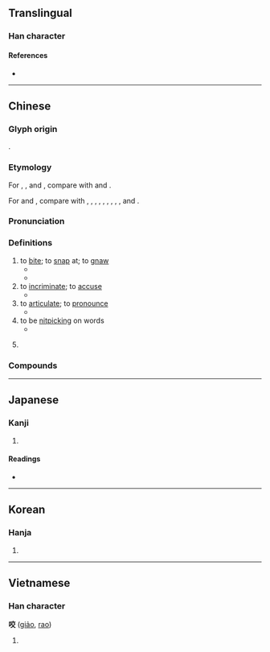 {{character info/new}}
{{also|齩}}
==Translingual==

===Han character===
{{Han char|rn=30|rad=口|as=06|sn=9|four=60048|canj=RYCK|ids=⿰口交}}

====References====
* {{Han ref|kx=0186.160|dkj=03543|dj=0406.010|hdz=10621.020|uh=54AC|ud=21676|bh=AB72|bd=43890}}

----

==Chinese==
{{zh-forms}}

===Glyph origin===
{{Han etym}}
{{Han compound|口|交|ls=psc|c1=s|c2=p}}.

===Etymology===
For {{cog|yue|咬|tr=ngaau5}}, {{cog|hak|咬|tr=ngâu}}, and {{cog|wuu|咬|tr=ngau}}, compare with {{cog|mi|ngau}} and {{cog|rap|ngau||to bite}}.

For {{cog|cdo|咬|tr=gâ}} and {{cog|nan|咬|tr=kǎ}}, compare with {{cog|km|ខាំ|tr=kʰam}}, {{cog|th|กัด}}, {{inh|th|tai-pro|*katᴰ}}, {{cog|lo|ກັດ}}, {{cog|ja|噛む|tr=かむ, kamu}}, {{cog|tl|kagat}}, {{cog|ml|കടി}}, {{cog|bn|কামড়ানো}}, {{cog|hi|काटना}}, and {{cog|fa|گزیدن|tr=gazidan}}.

===Pronunciation===
{{zh-pron
|m=yǎo
|c=ngaau5
|h=pfs=ngâu
|md=gâ/ngāu
|md_note=gâ - vernacular; ngāu - literary
|mn=qz:gáu/tw,xm,zz:ngáu/qz:kǎ/tw,xm,zz:kā
|mn_note=gáu/ngáu - literary; kǎ/kā - vernacular (俗)
|w=3ngau
|mc=y
|oc=y
|ma=zh-yao.ogg
|cat=v,n
}}

===Definitions===
{{zh-hanzi}}

# to [[bite]]; to [[snap]] at; to [[gnaw]]
#* {{zh-x|一 條 狗 咬 了 他 的 腿。|A dog '''snapped at''' his leg.}}
#* {{zh-x|他 被 響尾蛇 咬 過。|He had been '''bitten''' by a rattlesnake.}}
# to [[incriminate]]; to [[accuse]]
#* {{zh-x|他 站 在 被告 席 上，什麼 都 招認，什麼 人 都 '''咬'''。|He was in the public dock, confessing everything, '''implicating''' everybody.}}
# to [[articulate]]; to [[pronounce]]
#* {{zh-x|這 個 字 他 咬 得 很 准.|He can '''pronounce''' this word correctly.}}
# to be [[nitpicking]] on words
#* {{zh-x|別 老 咬 住 我 那 句 話 不 放|Don't keep nagging me about that remark of mine.}}
# {{lb|zh|neologism|euphonism}} {{zh-alt-form|口交|[[oral sex]]; to perform oral sex on}}

===Compounds===
{{zh-der|一口咬死|咬牙切齒|咬舌子|咬舌頭|弄狗相咬|咬舌根|咬嘴|咬咬|咬破|咬薑呷醋|嚼咬人|怒目咬牙|咬定|一口咬定|咬舌|咬秋|咬定牙關|咬合不正|咬人貓|咬頭|咬釘嚼鐵|咬斷鐵|咬字兒|咬春|咬人狗|咬菜根|咬舌兒|咬耳朵|咬群|咬牙|咬手|咬定牙根|咬字眼兒|咬嚼|咬合|咬住|咬字|反咬|切齒咬牙|咬緊|咬合調整|啖指咬舌|咬緊牙關|咬文嚼字|毒咬|狗咬狗|炒咬|老咬蟲|虎咬豬}}

----

==Japanese==

===Kanji===
{{ja-kanji|grade=|rs=口06}}

# {{defn|lang=ja|sort=口06}}

====Readings====
* {{ja-readings|on=[[こう]] (kō), [[ごう]] (gō), [[よう]] (yō)|kun=[[かむ]] (kamu)}}

----

==Korean==

===Hanja===
{{ko-hanja|hangeul=교|rv=gyo|mr=kyo|y=kyo}}

# {{defn|lang=ko|sort=口06}}

----

==Vietnamese==

===Han character===
'''咬''' ([[giảo]], [[rao]])

# {{defn|lang=vi}}